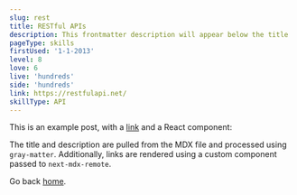 ```yaml
---
slug: rest
title: RESTful APIs
description: This frontmatter description will appear below the title
pageType: skills
firstUsed: '1-1-2013'
level: 8
love: 6
live: 'hundreds'
side: 'hundreds'
link: https://restfulapi.net/
skillType: API
---
```


This is an example post, with a [link](https://nextjs.org) and a React component:

The title and description are pulled from the MDX file and processed using `gray-matter`. Additionally, links are rendered using a custom component passed to `next-mdx-remote`.

Go back [home](/).
